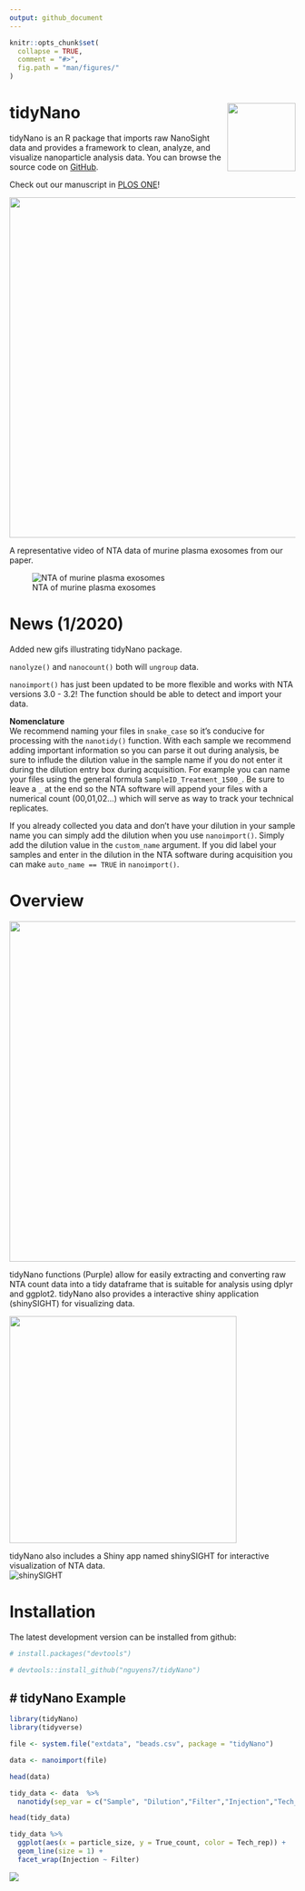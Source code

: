 ```yaml
---
output: github_document
---
```


<!-- README.md is generated from README.Rmd. Please edit that file -->

```r
knitr::opts_chunk$set(
  collapse = TRUE,
  comment = "#>",
  fig.path = "man/figures/"
)
```

# tidyNano <img src="https://raw.githubusercontent.com/nguyens7/tidyNano/master/man/figures/tidyNano.png" align="right" alt="" width="120" />
tidyNano is an R package that imports raw NanoSight data and provides a framework to clean, analyze, and visualize nanoparticle analysis data.  You can browse the source code on [GitHub](https://github.com/nguyens7/tidyNano).


Check out our manuscript in [PLOS ONE](https://journals.plos.org/plosone/article?id=10.1371/journal.pone.0218270)!

<img src="https://raw.githubusercontent.com/nguyens7/tidyNano/master/man/figures/tidyNano_PLOS_ONE_site_image.png" align="center" width = "600"/>  




A representative video of NTA data of murine plasma exosomes from our paper.  


![NTA of murine plasma exosomes](https://media.giphy.com/media/Ah2T3hhQd0cf7QQ7c9/giphy.gif)


# News (1/2020)  
Added new gifs illustrating tidyNano package.

`nanolyze()` and `nanocount()` both will `ungroup` data.

`nanoimport()` has just been updated to be more flexible and works with NTA versions 3.0 - 3.2!  The function should be able to detect and import your data.

**Nomenclature**  
We recommend naming your files in `snake_case` so it's conducive for processing with the `nanotidy()` function.  With each sample we recommend adding important information so you can parse it out during analysis, be sure to influde the dilution value in the sample name if you do not enter it during the dilution entry box during acquisition.  For example you can name your files using the general formula `SampleID_Treatment_1500_`.  Be sure to leave a `_` at the end so the NTA software will append your files with a numerical count (00,01,02...) which will serve as way to track your technical replicates.

If you already collected you data and don't have your dilution in your sample name you can simply add the dilution when you use `nanoimport()`.  Simply add the dilution value in the `custom_name` argument. If you did label your samples and enter in the dilution in the NTA software during acquisition you can make  `auto_name == TRUE`  in `nanoimport()`.

# Overview

<img src="https://raw.githubusercontent.com/nguyens7/tidyNano/master/man/figures/tidyNano_Schema.png" align="center" width = "600"/>

tidyNano functions (Purple) allow for easily extracting and converting raw NTA count data into a tidy dataframe that is suitable for analysis using dplyr and ggplot2. tidyNano also provides a interactive shiny application (shinySIGHT) for visualizing data.



<img src="https://raw.githubusercontent.com/nguyens7/tidyNano/master/man/figures/tidyNano_workflow.png" align="center" width = "400"/>

tidyNano also includes a Shiny app named shinySIGHT for interactive visualization of NTA data.  
![shinySIGHT](https://media.giphy.com/media/Dr3zmORxOaJTcRn1Gj/giphy.gif)

# Installation

The latest development version can be installed from github:

```r
# install.packages("devtools")

# devtools::install_github("nguyens7/tidyNano")
```

# tidyNano Example
----------------

```r
library(tidyNano)
library(tidyverse)

file <- system.file("extdata", "beads.csv", package = "tidyNano")

data <- nanoimport(file)  

head(data)
```

```r
tidy_data <- data  %>% 
  nanotidy(sep_var = c("Sample", "Dilution","Filter","Injection","Tech_rep"))

head(tidy_data)

```

```r
tidy_data %>% 
  ggplot(aes(x = particle_size, y = True_count, color = Tech_rep)) +
  geom_line(size = 1) +
  facet_wrap(Injection ~ Filter)
```
![](https://raw.githubusercontent.com/nguyens7/tidyNano/master/man/figures/unnamed-chunk-5-1.png)
